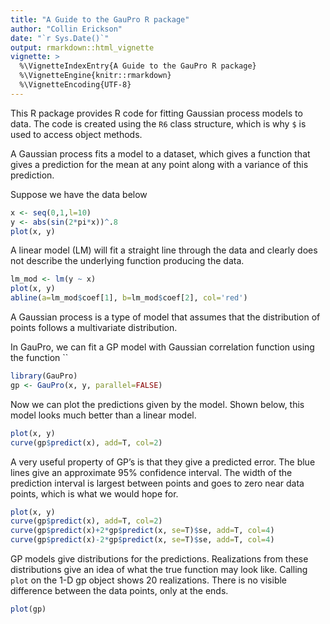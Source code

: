 ```yaml
---
title: "A Guide to the GauPro R package"
author: "Collin Erickson"
date: "`r Sys.Date()`"
output: rmarkdown::html_vignette
vignette: >
  %\VignetteIndexEntry{A Guide to the GauPro R package}
  %\VignetteEngine{knitr::rmarkdown}
  %\VignetteEncoding{UTF-8}
---
```



This R package provides R code for fitting Gaussian process models to data.
The code is created using the `R6` class structure, which is why `$` is used to access object methods.

A Gaussian process fits a model to a dataset, which gives a function that gives a prediction for the mean at any point along with a variance of this prediction.

Suppose we have the data below

```r
x <- seq(0,1,l=10)
y <- abs(sin(2*pi*x))^.8
plot(x, y)
```

A linear model (LM) will fit a straight line through the data and clearly does not describe the underlying function producing the data.

```r
lm_mod <- lm(y ~ x)
plot(x, y)
abline(a=lm_mod$coef[1], b=lm_mod$coef[2], col='red')
```

A Gaussian process is a type of model that assumes that the distribution of points
follows a multivariate distribution.

In GauPro, we can fit a GP model with Gaussian correlation function using
the function ``

```r
library(GauPro)
gp <- GauPro(x, y, parallel=FALSE)
```

Now we can plot the predictions given by the model.
Shown below, this model looks much better than a linear model.

```r
plot(x, y)
curve(gp$predict(x), add=T, col=2)
```

A very useful property of GP's is that they give a predicted error.
The blue lines give an approximate 95% confidence interval.
The width of the prediction interval is largest between points
and goes to zero near data points, which is what we would hope for.

```r
plot(x, y)
curve(gp$predict(x), add=T, col=2)
curve(gp$predict(x)+2*gp$predict(x, se=T)$se, add=T, col=4)
curve(gp$predict(x)-2*gp$predict(x, se=T)$se, add=T, col=4)
```

GP models give distributions for the predictions.
Realizations from these distributions give an idea of
what the true function may look like.
Calling `plot` on the 1-D gp object shows 20 realizations.
There is no visible difference between the data points,
only at the ends.

```r
plot(gp)
```

